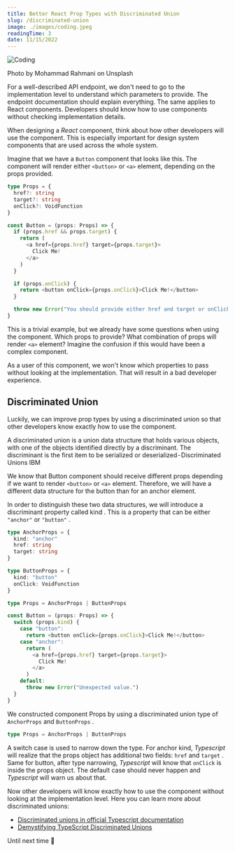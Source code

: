 ```yaml
---
title: Better React Prop Types with Discriminated Union
slug: /discriminated-union
image: ./images/coding.jpeg
readingTime: 3
date: 11/15/2022
---
```


<Intro
  title={props.pageContext.frontmatter.title}
  readingTime={props.pageContext.frontmatter.readingTime}
  date={props.pageContext.frontmatter.date}
/>

![Coding](./images/coding.jpeg)

<PhotoCaption>Photo by Mohammad Rahmani on Unsplash</PhotoCaption>

For a well-described API endpoint, we don't need to go to the implementation level to understand which parameters to provide.
The endpoint documentation should explain everything.
The same applies to React components.
Developers should know how to use components without checking implementation details.

When designing a _React_ component, think about how other developers will use the component.
This is especially important for design system components that are used across the whole system.

Imagine that we have a `Button` component that looks like this.
The component will render either `<button>` or `<a>` element, depending on the props provided.

```ts
type Props = {
  href?: string
  target?: string
  onClick?: VoidFunction
}

const Button = (props: Props) => {
  if (props.href && props.target) {
    return (
      <a href={props.href} target={props.target}>
        Click Me!
      </a>
    )
  }

  if (props.onClick) {
    return <button onClick={props.onClick}>Click Me!</button>
  }

  throw new Error("You should provide either href and target or onClick prop.")
}
```

This is a trivial example, but we already have some questions when using the component.
Which props to provide? What combination of props will render `<a>` element?
Imagine the confusion if this would have been a complex component.

As a user of this component, we won't know which properties to pass without looking at the implementation.
That will result in a bad developer experience.

## Discriminated Union

Luckily, we can improve prop types by using a discriminated union so that other developers know exactly how to use the component.

A discriminated union is a union data structure that holds various objects, with one of the objects identified directly by a discriminant.
The discriminant is the first item to be serialized or deserialized - Discriminated Unions IBM

We know that Button component should receive different props depending if we want to render `<button>` or `<a>` element.
Therefore, we will have a different data structure for the button than for an anchor element.

In order to distinguish these two data structures, we will introduce a discriminant property called kind .
This is a property that can be either `"anchor"` or `"button"` .

```ts
type AnchorProps = {
  kind: "anchor"
  href: string
  target: string
}

type ButtonProps = {
  kind: "button"
  onClick: VoidFunction
}

type Props = AnchorProps | ButtonProps

const Button = (props: Props) => {
  switch (props.kind) {
    case "button":
      return <button onClick={props.onClick}>Click Me!</button>
    case "anchor":
      return (
        <a href={props.href} target={props.target}>
          Click Me!
        </a>
      )
    default:
      throw new Error("Unexpected value.")
  }
}
```

We constructed component Props by using a discriminated union type of `AnchorProps` and `ButtonProps` .

```ts
type Props = AnchorProps | ButtonProps
```

A switch case is used to narrow down the type. For anchor kind, _Typescript_ will realize that the props object has additional two fields: `href` and `target` .
Same for button, after type narrowing, _Typescript_ will know that `onClick` is inside the props object.
The default case should never happen and _Typescript_ will warn us about that.

Now other developers will know exactly how to use the component without looking at the implementation level.
Here you can learn more about discriminated unions:

- [Discriminated unions in official Typescript documentation](https://medium.com/r?url=https%3A%2F%2Fwww.typescriptlang.org%2Fdocs%2Fhandbook%2F2%2Fnarrowing.html%23discriminated-unions)
- [Demystifying TypeScript Discriminated Unions](https://medium.com/r?url=https%3A%2F%2Fcss-tricks.com%2Ftypescript-discriminated-unions%2F)

Until next time 👋
